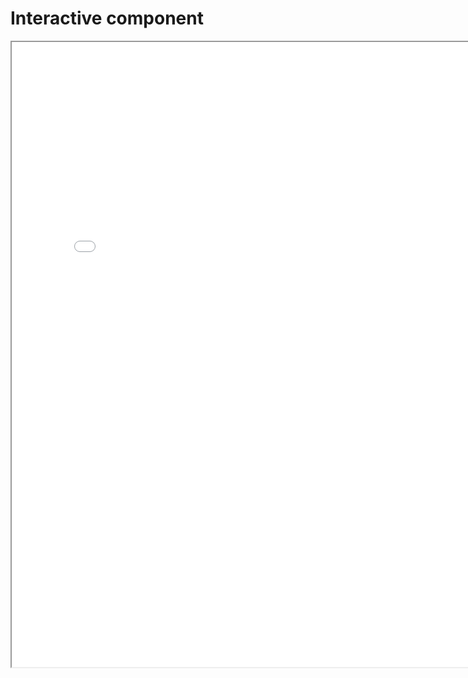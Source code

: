 # Interactive component
<iframe src="company_recommender.html" width="800" height="1000"></iframe>

